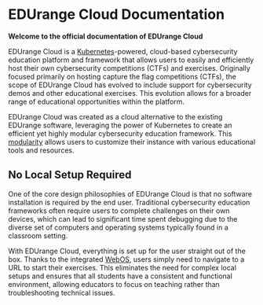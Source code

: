 # EDUrange Cloud Documentation

**Welcome to the official documentation of EDUrange Cloud**

EDUrange Cloud is a [Kubernetes](Introduction-to-Kubernetes)-powered, cloud-based cybersecurity education platform and framework that allows users to easily and efficiently host their own cybersecurity competitions (CTFs) and exercises. Originally focused primarily on hosting capture the flag competitions (CTFs), the scope of EDUrange Cloud has evolved to include support for cybersecurity demos and other educational exercises. This evolution allows for a broader range of educational opportunities within the platform.

EDUrange Cloud was created as a cloud alternative to the existing EDUrange software, leveraging the power of Kubernetes to create an efficient yet highly modular cybersecurity education framework. This [modularity](Modules) allows users to customize their instance with various educational tools and resources.

## No Local Setup Required
One of the core design philosophies of EDUrange Cloud is that no software installation is required by the end user. Traditional cybersecurity education frameworks often require users to complete challenges on their own devices, which can lead to significant time spent debugging due to the diverse set of computers and operating systems typically found in a classroom setting.

With EDUrange Cloud, everything is set up for the user straight out of the box. Thanks to the integrated [WebOS](WebOS), users simply need to navigate to a URL to start their exercises. This eliminates the need for complex local setups and ensures that all students have a consistent and functional environment, allowing educators to focus on teaching rather than troubleshooting technical issues.

